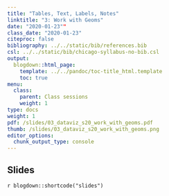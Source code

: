 ```yaml
---
title: "Tables, Text, Labels, Notes"
linktitle: "3: Work with Geoms"
date: "2020-01-23""
class_date: "2020-01-23"
citeproc: false
bibliography: ../../static/bib/references.bib
csl: ../../static/bib/chicago-syllabus-no-bib.csl
output:
  blogdown::html_page:
    template: ../../pandoc/toc-title_html.template
    toc: true
menu:
  class:
    parent: Class sessions
    weight: 1
type: docs
weight: 1
pdf: /slides/03_dataviz_s20_work_with_geoms.pdf
thumb: /slides/03_dataviz_s20_work_with_geoms.png    
editor_options: 
  chunk_output_type: console
---
```


## Slides

`r blogdown::shortcode("slides")`




